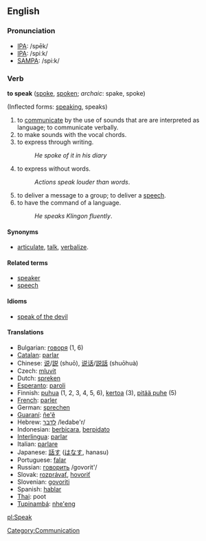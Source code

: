 ==English==

===Pronunciation===

*[[w:IPA|IPA]]: /spēk/
*[[w:IPA|IPA]]: /spiːk/
*[[w:SAMPA|SAMPA]]: /spi:k/

===Verb===

'''to speak''' ([[spoke]], [[spoken]]; ''archaic'': spake, spoke)

(Inflected forms: [[speaking]], speaks)

# to [[communicate]] by the use of sounds that are are interpreted as language; to communicate verbally.
# to make sounds with the vocal chords.
# to express through writing.
#:''He spoke of it in his diary''
# to express without words.
#:''Actions speak louder than words''.
# to deliver a message to a group; to deliver a [[speech]].
# to have the command of a language.
#:''He speaks Klingon fluently''.

====Synonyms====
*[[articulate]], [[talk]], [[verbalize]].

====Related terms====
*[[speaker]]
*[[speech]]

====Idioms====
*[[speak of the devil]]

====Translations====
*Bulgarian: [[говоря]] (1, 6)
*[[Catalan]]: [[parlar]]
*Chinese: [[说]]/[[説]] (shuō), [[说话]]/[[説話]] (shuōhuà)
*Czech: [[mluvit]]
*Dutch: [[spreken]]
*[[Esperanto]]: [[paroli]]
*Finnish: [[puhua]] (1, 2, 3, 4, 5, 6), [[kertoa]] (3), [[pitää puhe]] (5)
*[[French]]: [[parler]]
*German: [[sprechen]]
*[[Guaraní]]: [[ñe'ẽ]]
*Hebrew: [[לדבר]] /ledabe'r/
*Indonesian: [[bicara|berbicara]], [[pidato|berpidato]]
*[[Interlingua]]: [[parlar]]
*Italian: [[parlare]]
*Japanese: [[話す]] ([[はなす]], hanasu)
*Portuguese: [[falar]]
*Russian: [[говорить]] /govorit'/
*Slovak: [[rozprávať]], [[hovoriť]]
*Slovenian: [[govoriti]]
*Spanish: [[hablar]]
*[[Thai]]: poot
*[[Tupinambá]]: [[nhe'eng]]

[[Category:Communication]]
[[pl:Speak]]